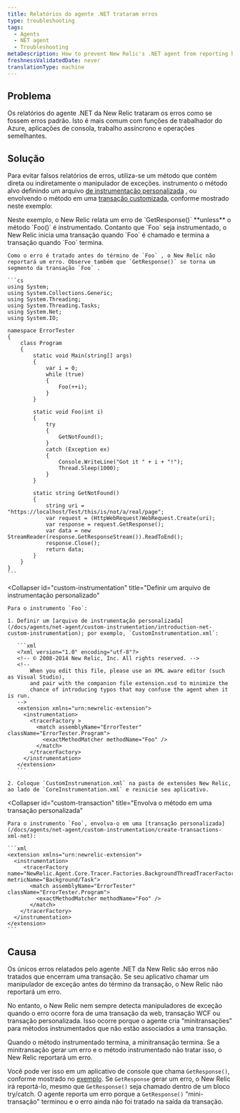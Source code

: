 ```yaml
---
title: Relatórios do agente .NET trataram erros
type: troubleshooting
tags:
  - Agents
  - NET agent
  - Troubleshooting
metaDescription: How to prevent New Relic's .NET agent from reporting handled errors as though they are standard errors.
freshnessValidatedDate: never
translationType: machine
---
```


## Problema

Os relatórios do agente .NET da New Relic trataram os erros como se fossem erros padrão. Isto é mais comum com funções de trabalhador do Azure, aplicações de consola, trabalho assíncrono e operações semelhantes.

## Solução

Para evitar falsos relatórios de erros, utiliza-se um método que contém direta ou indiretamente o manipulador de exceções. instrumento o método alvo definindo um arquivo [de instrumentação personalizada](/docs/agents/net-agent/custom-instrumentation/introduction-net-custom-instrumentation) , ou envolvendo o método em uma [transação customizada](/docs/agents/net-agent/custom-instrumentation/create-transactions-xml-net), conforme mostrado neste exemplo:

<CollapserGroup>
  <Collapser
    id="get-response-block"
    title="GetResponse() gera um erro"
  >
    Neste exemplo, o New Relic relata um erro de `GetResponse()` <DNT>**unless**</DNT> o método `Foo()` é instrumentado. Contanto que `Foo` seja instrumentado, o New Relic inicia uma transação quando `Foo` é chamado e termina a transação quando `Foo` termina.

    Como o erro é tratado antes do término de `Foo` , o New Relic não reportará um erro. Observe também que `GetResponse()` se torna um segmento da transação `Foo` .

    ```cs
    using System;
    using System.Collections.Generic;
    using System.Threading;
    using System.Threading.Tasks;
    using System.Net;
    using System.IO;

    namespace ErrorTester
    {
        class Program
        {
            static void Main(string[] args)
            {
                var i = 0;
                while (true)
                {
                    Foo(++i);
                }
            }

            static void Foo(int i)
            {
                try
                {
                    GetNotFound();
                }
                catch (Exception ex)
                {
                    Console.WriteLine("Got it " + i + "!");
                    Thread.Sleep(1000);
                }
            }

            static string GetNotFound()
            {
                string uri = "https://localhost/Test/this/is/not/a/real/page";
                var request = (HttpWebRequest)WebRequest.Create(uri);
                var response = request.GetResponse();
                var data = new StreamReader(response.GetResponseStream()).ReadToEnd();
                response.Close();
                return data;
            }
        }
    }
    ```
  </Collapser>

  <Collapser
    id="custom-instrumentation"
    title="Definir um arquivo de instrumentação personalizado"
  >
    Para o instrumento `Foo`:

    1. Definir um [arquivo de instrumentação personalizada](/docs/agents/net-agent/custom-instrumentation/introduction-net-custom-instrumentation); por exemplo, `CustomInstrumentation.xml`:

       ```xml
       <?xml version="1.0" encoding="utf-8"?>
       <!-- © 2008-2014 New Relic, Inc. All rights reserved. -->
       <!--
           When you edit this file, please use an XML aware editor (such as Visual Studio),
           and pair with the companion file extension.xsd to minimize the
           chance of introducing typos that may confuse the agent when it is run.
       -->
       <extension xmlns="urn:newrelic-extension">
         <instrumentation>
           <tracerFactory >
             <match assemblyName="ErrorTester" className="ErrorTester.Program">
               <exactMethodMatcher methodName="Foo" /> 
             </match>
           </tracerFactory>
         </instrumentation>
       </extension>
       ```

    2. Coloque `CustomInstrumenation.xml` na pasta de extensões New Relic, ao lado de `CoreInstrumentation.xml` e reinicie seu aplicativo.
  </Collapser>

  <Collapser
    id="custom-transaction"
    title="Envolva o método em uma transação personalizada"
  >
    Para o instrumento `Foo`, envolva-o em uma [transação personalizada](/docs/agents/net-agent/custom-instrumentation/create-transactions-xml-net):

    ```xml
    <extension xmlns="urn:newrelic-extension">
      <instrumentation>
         <tracerFactory name="NewRelic.Agent.Core.Tracer.Factories.BackgroundThreadTracerFactory" metricName="Background/Task">
           <match assemblyName="ErrorTester" className="ErrorTester.Program">
             <exactMethodMatcher methodName="Foo" />
           </match>
        </tracerFactory>
      </instrumentation>
    </extension>
    ```
  </Collapser>
</CollapserGroup>

## Causa

Os únicos erros relatados pelo agente .NET da New Relic são erros não tratados que encerram uma transação. Se seu aplicativo chamar um manipulador de exceção antes do término da transação, o New Relic não reportará um erro.

No entanto, o New Relic nem sempre detecta manipuladores de exceção quando o erro ocorre fora de uma transação da web, transação WCF ou transação personalizada. Isso ocorre porque o agente cria “minitransações” para métodos instrumentados que não estão associados a uma transação.

Quando o método instrumentado termina, a minitransação termina. Se a minitransação gerar um erro e o método instrumentado não tratar isso, o New Relic reportará um erro.

Você pode ver isso em um aplicativo de console que chama `GetResponse()`, conforme mostrado no [exemplo](#get-response-block). Se `GetResponse` gerar um erro, o New Relic irá reportá-lo, mesmo que `GetResponse()` seja chamado dentro de um bloco try/catch. O agente reporta um erro porque a `GetResponse()` "mini-transação" terminou e o erro ainda não foi tratado na saída da transação.
